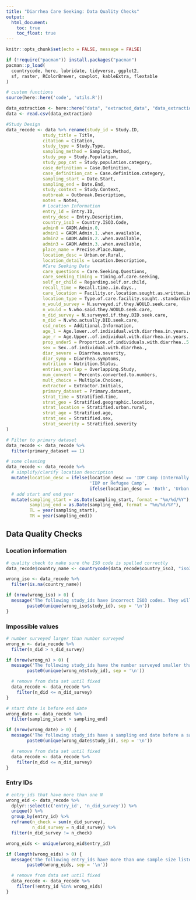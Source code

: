 ```yaml
---
title: "Diarrhea Care Seeking: Data Quality Checks"
output: 
  html_document:
    toc: true
    toc_float: true
---
```


```r
knitr::opts_chunk$set(echo = FALSE, message = FALSE)
```

```r
if (!require("pacman")) install.packages("pacman")
pacman::p_load(
  countrycode, here, lubridate, tidyverse, ggplot2,
  sf, raster, RColorBrewer, cowplot, kableExtra, flextable
)

# custom functions
source(here::here('code', 'utils.R'))
```

```r
data_extraction <- here::here("data", "extracted_data", "data_extractions.csv")
data <- read.csv(data_extraction)

#Study Design
data_recode <- data %>% rename(study_id = Study.ID,
              study_title = Title,
              citation = Citation,
              study_type = Study.Type,
              sampling_method = Sampling.Method,
              study_pop = Study.Population,
              study_pop_cat = Study.population.category,
              case_definition = Case.Definition,
              case_definition_cat = Case.definition.category,
              sampling_start = Date.Start,
              sampling_end = Date.End,
              study_context = Study.Context,
              outbreak = Outbreak.Description,
              notes = Notes,
              # Location Information
              entry_id = Entry.ID,
              entry_desc = Entry.Description,
              country_iso3 = Country.ISO3.Code,
              admin0 = GADM.Admin.0,
              admin1 = GADM.Admin.1..when.available,
              admin2 = GADM.Admin.2..when.available,
              admin3 = GADM.Admin.3..when.available,
              place_name = Precise.Place.Name,
              location_desc = Urban.or.Rural,
              location_details = Location.Description,
              #Care Seeking Data
              care_questions = Care.Seeking.Questions,
              care_seeking_timing = Timing.of.care.seeking,
              self_or_child = Regarding.self.or.child,
              recall_time = Recall.time..in.days.,
              care_location = Facility.or.location.sought.as.written.in.transcript,
              location_type = Type.of.care.facility.sought..standardized.,
              n_would_survey = N.surveyed.if.they.WOULD.seek.care,
              n_would = N.who.said.they.WOULD.seek.care,
              n_did_survey = N.surveyed.if.they.DID.seek.care,
              n_did = N.who.actually.DID.seek.care,
              csd_notes = Additional.Information,
              age_l = Age.lower..of.individual.with.diarrhea.in.years.,
              age_r = Age.Upper..of.individual.with.diarrhea.in.years.,
              prop_under5 = Proportion.of.individuals.with.diarrhea..5.years.old,
              sex = Sex..of.individual.with.diarrhea.,
              diar_severe = Diarrhea.severity,
              diar_symp = Diarrhea.symptoms,
              nutrition = Nutrition.Status,
              entries_overlap = Overlapping.Study,
              num_convert = Percents.converted.to.numbers,
              mult_choice = Multiple.Choices,
              extractor = Extractor.Initials,
              primary_dataset = Primary.dataset,
              strat_time = Stratified.time,
              strat_geo = Stratified.geographic.location,
              strat_location = Stratified.urban.rural,
              strat_age = Stratified.age,
              strat_sex = Stratified.sex,
              strat_severity = Stratified.severity
)

# Filter to primary dataset
data_recode <- data_recode %>%
  filter(primary_dataset == 1)

# some cleaning
data_recode <- data_recode %>%
  # simplify/clarify location description
  mutate(location_desc = ifelse(location_desc == 'IDP Camp (Internally Displaced Person) or Refugee Camp',
                                'IDP or Refugee Camp', 
                                ifelse(location_desc == 'Both', 'Urban and Rural', location_desc))) %>%
  # add start and end year
  mutate(sampling_start = as.Date(sampling_start, format = "%m/%d/%Y"),
         sampling_end = as.Date(sampling_end, format = "%m/%d/%Y"),
         TL = year(sampling_start),
         TR = year(sampling_end))
```

## Data Quality Checks

### Location information

```r
# quality check to make sure the ISO code is spelled correctly
data_recode$country_name <- countrycode(data_recode$country_iso3, "iso3c", "country.name")

wrong_iso <- data_recode %>%
  filter(is.na(country_name))

if (nrow(wrong_iso) > 0) {
  message('The following study_ids have incorrect ISO3 codes. They will be included for now but should be corrected:\n',
        paste0(unique(wrong_iso$study_id), sep = '\n'))
}
```

### Impossible values

```r
# number surveyed larger than number surveyed
wrong_n <- data_recode %>%
  filter(n_did > n_did_survey)

if (nrow(wrong_n) > 0) {
  message('The following study_ids have the number surveyed smaller than the number that sought care. These will be excluded until fixed:\n',
        paste0(unique(wrong_n$study_id), sep = '\n'))

  # remove from data set until fixed
  data_recode <- data_recode %>%
    filter(n_did <= n_did_survey)
}

# start date is before end date
wrong_date <- data_recode %>%
  filter(sampling_start > sampling_end)

if (nrow(wrong_date) > 0) {
  message('The following study_ids have a sampling end date before a sampling start date. These will be excluded until fixed:\n',
        paste0(unique(wrong_date$study_id), sep = '\n'))

  # remove from data set until fixed
  data_recode <- data_recode %>%
    filter(n_did <= n_did_survey)
}
```

### Entry IDs

```r
# entry_ids that have more than one N
wrong_eid <- data_recode %>%
  dplyr::select(c('entry_id', 'n_did_survey')) %>%
  unique() %>%
  group_by(entry_id) %>%
  reframe(n_check = sum(n_did_survey),
          n_did_survey = n_did_survey) %>%
  filter(n_did_survey != n_check)

wrong_eids <- unique(wrong_eid$entry_id)

if (length(wrong_eids) > 0) {
  message('The following entry_ids have more than one sample size listed and should be checked (they may need to be separated into multiple entry_ids). These will be excluded until fixed:\n',
        paste0(wrong_eids, sep = '\n'))

  # remove from data set until fixed
  data_recode <- data_recode %>%
    filter(!entry_id %in% wrong_eids)
}
```
